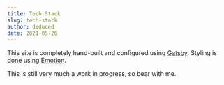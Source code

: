 ```yaml
---
title: Tech Stack
slug: tech-stack
author: deduced
date: 2021-05-26
---
```


This site is completely hand-built and configured using [Gatsby](https://www.gatsbyjs.com/). Styling is done using [Emotion](https://emotion.sh/).

This is still very much a work in progress, so bear with me.
